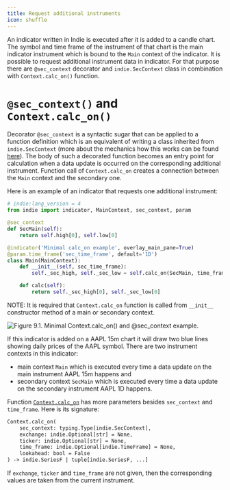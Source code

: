 ```yaml
---
title: Request additional instruments
icon: shuffle
---
```


An indicator written in Indie is executed after it is added to a candle chart. The symbol and time frame of the
instrument of that chart is the main indicator instrument which is bound to the `Main` context of the indicator. It is
possible to request additional instrument data in indicator. For that purpose there are `@sec_context` decorator and
`indie.SecContext` class in combination with `Context.calc_on()` function.

# `@sec_context()` and `Context.calc_on()`

Decorator `@sec_context` is a syntactic sugar that can be applied to a function definition which is an equivalent of
writing a class inherited from `indie.SecContext` (more about the mechanics how this works can be found
[here](https://dev.test.tpinf.in/docs/indie/How-Indies-syntactic-sugar-works#functions-decorated-with-sec_context)). The
body of such a decorated function becomes an entry point for calculation when a data update is occurred on the
corresponding additional instrument. Function call of `Context.calc_on` creates a connection between the `Main` context
and the secondary one.

Here is an example of an indicator that requests one additional instrument:

```py
# indie:lang_version = 4
from indie import indicator, MainContext, sec_context, param

@sec_context
def SecMain(self):
    return self.high[0], self.low[0]

@indicator('Minimal calc_on example', overlay_main_pane=True)
@param.time_frame('sec_time_frame', default='1D')
class Main(MainContext):
    def __init__(self, sec_time_frame):
        self._sec_high, self._sec_low = self.calc_on(SecMain, time_frame=sec_time_frame)

    def calc(self):
        return self._sec_high[0], self._sec_low[0]
```

NOTE: It is required that `Context.calc_on` function is called from `__init__` constructor method of a main or secondary
context.

![Figure 9.1. Minimal Context.calc_on() and @sec_context example.](/images/indie/Standard-library/calc_on_example.png)

If this indicator is added on a AAPL 15m chart it will draw two blue lines showing daily prices of the AAPL symbol.
There are two instrument contexts in this indicator:

- main context `Main` which is executed every time a data update on the main instrument AAPL 15m happens and
- secondary context `SecMain` which is executed every time a data update on the secondary instrument AAPL 1D happens.

Function [`Context.calc_on`](Library-reference#func_Context_calc_on) has more parameters besides `sec_context` and `time_frame`. Here is its signature:

```txt
Context.calc_on(
    sec_context: typing.Type[indie.SecContext],
    exchange: indie.Optional[str] = None,
    ticker: indie.Optional[str] = None,
    time_frame: indie.Optional[indie.TimeFrame] = None,
    lookahead: bool = False
) -> indie.SeriesF | tuple[indie.SeriesF, ...]
```

If `exchange`, `ticker` and `time_frame` are not given, then the corresponding values are taken from the current
instrument.
